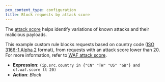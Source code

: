 ```yaml
---
pcx_content_type: configuration
title: Block requests by attack score
---
```



The [attack score](/waf/detections/attack-score/) helps identify variations of known attacks and their malicious payloads.

This example custom rule blocks requests based on country code ([ISO 3166-1 Alpha 2](https://www.iso.org/obp/ui/#search/code/) format), from requests with an attack score lower than 20. For more information, refer to [WAF attack score](/waf/detections/attack-score/).

- **Expression**: `(ip.src.country in {"CN" "TW" "US" "GB"} and cf.waf.score lt 20)`
- **Action**: _Block_
